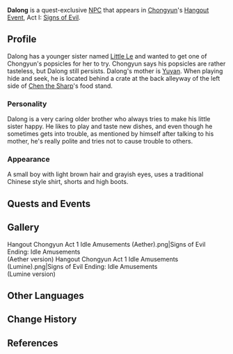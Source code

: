 {{Character Infobox
|image            = NPC Dalong.png
|type             = Quest NPC
|region           = Liyue
|voiceEN          = [https://www.sarahblandy.com/ Sarah Blandy]<ref name="Sarah Blandy YT">YouTube: [https://youtu.be/-iceRo0hlCY EN VA Self Announcement]</ref>
|voiceJP          = [http://amuleto.jp/talents/nakatomimana.html Nakatomi Mana ({{ja|中臣 真菜}})]<ref>Youtube: [https://twitter.com/nakatommy_mana/status/1372049858605936641 JP VA Self Announcement]</ref>
|voiceKR          = [https://namu.wiki/w/김예림(성우) Kim Yealim ({{ko|김예림}})]<ref>Youtube: [https://youtu.be/Q-sQg-hQtdM?t=23 KR VA Self Announcement]</ref>
|sibling          = Little Le
|siblingNote      = Sister
|mother           = Yuyan
}}
'''Dalong''' is a quest-exclusive [[NPC]] that appears in [[Chongyun]]'s [[Hangout Event]], Act I: [[Signs of Evil]].
<!--
==Location==
<gallery>
NPC Location Dalong.png|Dalong's location
NPC Location Dalong Context.png|Additional context
</gallery>
-->
==Profile==
<!--detailed story/lore information goes here-->
Dalong has a younger sister named [[Little Le]] and wanted to get one of Chongyun's popsicles for her to try. Chongyun says his popsicles are rather tasteless, but Dalong still persists. Dalong's mother is [[Yuyan]]. When playing hide and seek, he is located behind a crate at the back alleyway of the left side of [[Chen the Sharp]]'s food stand.

===Personality===
Dalong is a very caring older brother who always tries to make his little sister happy. He likes to play and taste new dishes, and even though he sometimes gets into trouble, as mentioned by himself after talking to his mother, he's really polite and tries not to cause trouble to others.

===Appearance===
A small boy with light brown hair and grayish eyes, uses a traditional Chinese style shirt, shorts and high boots.

==Quests and Events==
{{Quests and Events}}

==Gallery==
<gallery>
Hangout Chongyun Act 1 Idle Amusements (Aether).png|Signs of Evil Ending: Idle Amusements<br />(Aether version)
Hangout Chongyun Act 1 Idle Amusements (Lumine).png|Signs of Evil Ending: Idle Amusements<br />(Lumine version)
</gallery>

==Other Languages==
{{Other Languages
|default_hidden = 1
|en      = Dalong
|zhs     = 大隆
|zhs_rm  = Dà Lóng
|zht     = 大隆
|zht_rm  = Dà Lóng
|ja      = 大隆
|ja_rm   = Tairyuu
|ko      = 태륭
|ko_rm   = Taeryung
|es      = Dalong
|fr      = Dalong
|ru      = Да Лун
|th      = Dalong
|vi      = Dalong
|de      = Dalong
|id      = Dalong
|pt      = Dalong
|tr      = Dalong
|it      = Dalong
}}

==Change History==
{{Change History|1.4}}

==References==
{{Reflist}}